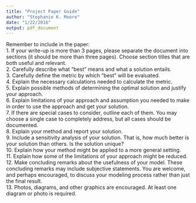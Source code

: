 ```yaml
---
title: "Project Paper Guide"
author: "Stephanie K. Moore"
date: "1/22/2016"
output: pdf_document
---
```

Remember to include in the paper:   
    1. If your write-up is more than 3 pages, please separate the document into sections (it should be more than three pages).  Choose section titles that are both useful and relevant.    
    2. Carefully describe what "best" means and what a solution entails.   
    3. Carefully define the metric by which "best" will be evaluated.    
    4. Explain the necessary calculations needed to calculate the metric.   
    5. Explain possible methods of determining the optimal solution and justify your approach.    
    6. Explain limitations of your approach and assumption you needed to make in order to use the approach and get your solution.   
    7. If there are special cases to consider, outline each of them.  You may choose a single case to completely address, but all cases should be documented.   
    8. Explain your method and report your solution.    
    9. Include a sensitivity analysis of your solution.  That is, how much better is your solution than others.  Is the solution unique?   
    10. Explain how your method might be applied to a more general setting.   
    11. Explain how some of the limitations of your approach might be reduced.   
    12. Make concluding remarks about the usefulness of your model.  These concluding remarks may include subjective statements.  You are welcome, and perhaps encouraged, to discuss your modeling process rather than just the final result.   
    13. Photos, diagrams, and other graphics are encouraged.  At least one diagram or photo is required.
